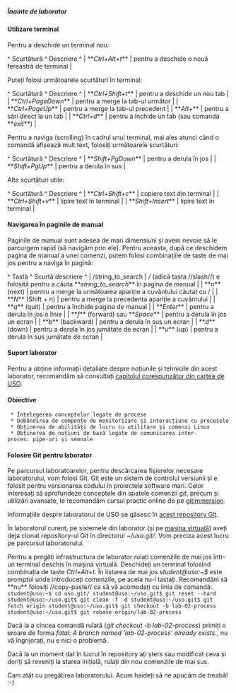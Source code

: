 ===== Înainte de laborator =====

==== Utilizare terminal ====

Pentru a deschide un terminal nou:

^ Scurtătură             ^ Descriere                                          ^
| **''Ctrl+Alt+t''**   | pentru a deschide o nouă fereastră de terminal              |

Puteți folosi următoarele scurtături în terminal:

^ Scurtătură             ^ Descriere                                          ^
| **''Ctrl+Shift+t''**   | pentru a deschide un nou tab                       |
| **''Ctrl+PageDown''**  | pentru a merge la tab-ul următor                   |
| **''Ctrl+PageUp''**    | pentru a merge la tab-ul precedent                 |
| **''Alt+<index>''**    | pentru a sări direct la un tab                     |
| **''Ctrl+d''**         | pentru a închide un tab (sau comanda **''exit''**) |

Pentru a naviga (scrolling) în cadrul unui terminal, mai ales atunci când o comandă afișează mult text, folosiți următoarele scurtături:

^ Scurtătură           ^ Descriere               ^
| **''Shift+PgDown''** | pentru a derula în jos  |
| **''Shift+PgUp''**   | pentru a derula în sus  |

Alte scurtături utile: 

^ Scurtătură           ^ Descriere               ^
| **''Ctrl+Shift+c''** | copiere text din terminal  |
| **''Ctrl+Shift+v''** | lipire text în terminal |
| **''Shift+Insert''** | lipire text în terminal |

==== Navigarea în paginile de manual ====

Paginile de manual sunt adesea de mari dimensiuni și avem nevoie să le parcurgem rapid (să navigăm prin ele). Pentru aceasta, după ce deschidem pagina de manual a unei comenzi, putem folosi combinațiile de taste de mai jos pentru a naviga în pagină:

^ Tastă                                  ^ Scurtă descriere                                          ^
| /string_to_search                      | ''/'' (adică tasta //slash//) e folosită pentru a căuta **''string_to_search''** în pagina de manual |
| **''n''** (next)                       | pentru a merge la următoarea apariție a cuvântului căutat cu / |
| **''N''** (Shift + n)                  | pentru a merge la precedenta apariție a cuvântului             |
| **''q''** (quit)                       | pentru a închide pagina de manual                              |
| **''Enter''**                          | pentru a derula în jos o linie                            |
| **''f''** (forward) sau **''Space''**  | pentru a derula în jos un ecran                           |
| **''b''** (backward)                   | pentru a derula în sus un ecran                           |
| **''d''** (down)                       | pentru a derula în jos jumătate de ecran                  |
| **''u''** (up)                         | pentru a derula în sus jumătate de ecran                  |

==== Suport laborator ====

Pentru a obține informații detaliate despre noțiunile și tehnicile din acest laborator, recomandăm să consultați [[http://elf.cs.pub.ro/uso/res/carte/uso_cap-04-process.pdf|capitolul corespunzător din cartea de USO]].

==== Obiective ====

  * Înțelegerea conceptelor legate de procese
  * Dobândirea de compențe de monitorizare și interacțiune cu procesele
  * Obținerea de abilități de lucru cu utilitare și comenzi Linux
  * Obținerea de noțiuni de bază legate de comunicarea inter-proces: pipe-uri și semnale

==== Folosire Git pentru laborator ====

Pe parcursul laboratoarelor, pentru descărcarea fișierelor necesare laboratorului, vom folosi Git. Git este un sistem de controlul versiunii și e folosit pentru versionarea codului în proiectele software mari. Celor interesați să aprofundeze conceptele din spatele comenzii ''git'', precum și utilizări avansate, le recomandăm cursul practic online de pe [[http://gitimmersion.com/|gitimmersion]].

Informațiile despre laboratorul de USO se găsesc în [[https://github.com/systems-cs-pub-ro/uso|acest repository Git]].

În laboratorul curent, pe sistemele din laborator (și pe [[https://ocw.cs.pub.ro/courses/uso/resurse/mv|mașina virtuală]]) aveți deja clonat repository-ul Git în directorul ''~/uso.git/''. Vom preciza acest lucru pe parcursul laboratorului.

<note important>
Pentru a pregăti infrastructura de laborator rulați comenzile de mai jos într-un terminal deschis în mașina virtuală. Deschideți un terminal folosind combinația de taste ''Ctrl+Alt+t''. În listarea de mai jos ''student@uso:~$'' este promptul unde introduceți comenzile, pe acela nu-l tastați. Recomandăm să **nu** folosiți //copy-paste// ca să vă acomodați cu linia de comandă:
<code>
student@uso:~$ cd uso.git/
student@uso:~/uso.git$ git reset --hard
student@uso:~/uso.git$ git clean -f -d
student@uso:~/uso.git$ git fetch origin
student@uso:~/uso.git$ git checkout -b lab-02-process
student@uso:~/uso.git$ git rebase origin/lab-02-process
</code>

Dacă la a cincea comandă rulată (''git checkout -b lab-02-process'') primiți o eroare de forma ''fatal: A branch named 'lab-02-process' already exists.'', nu vă îngrijorați, nu e nici o problemă.

Dacă la un moment dat în lucrul în repository ați șters sau modificat ceva și doriți să reveniți la starea inițială, rulați din nou comenzile de mai sus.
</note>

Cam atât cu pregătirea laboratorului. Acum haideți să ne apucăm de treabă! :-)
